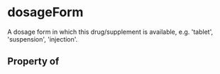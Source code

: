 # dosageForm

A dosage form in which this drug/supplement is available, e.g. 'tablet', 'suspension', 'injection'.

## Property of




